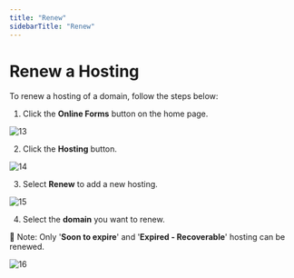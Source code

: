 ```yaml
---
title: "Renew"
sidebarTitle: "Renew"
---
```


# Renew a Hosting

To renew a hosting of a domain, follow the steps below:

1. Click the **Online Forms** button on the home page.

![13](/images/formhostingimages/13.png)

2. Click the **Hosting** button.

![14](/images/formhostingimages/14.png)

3. Select **Renew** to add a new hosting.

![15](/images/formhostingimages/15.png)

4. Select the **domain** you want to renew.

<Note>📘 Note: Only '**Soon to expire**' and '**Expired - Recoverable**' hosting can be renewed.</Note>

![16](/images/formhostingimages/16.png)